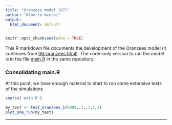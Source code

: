 ```yaml
---
title: "Oranzees model (07)"
author: "Alberto Acerbi"
output:
  html_document: default
---
```


```r
knitr::opts_chunk$set(echo = TRUE)
```

This R markdown file documents the development of the Oranzees model (it continues from [06-oranzees.html](06-oranzees.html)). The code-only version to run the model is in the file [main.R](main.R) in the same repository.

### Consolidating main.R

At this point, we have enough material to start to run some extensive tests of the simulations

```r
source('main.R')
```

```r
my_test <- test_oranzees_1(6000,.1,.7,1,1)
plot_one_run(my_test)
```

***


<!-- The documentation continues in [08-oranzees.html](08-oranzees.html) -->


